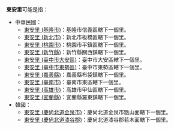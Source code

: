 '''東安里'''可能是指：
*中華民國：
**[[東安里_(基隆市)|東安里 (基隆市)]]：基隆市信義區轄下一個里。
**[[東安里_(新北市)|東安里 (新北市)]]：新北市板橋區轄下一個里。
**[[東安里_(桃園市)|東安里 (桃園市)]]：桃園市平鎮區轄下一個里。
**[[東安里_(新竹縣)|東安里 (新竹縣)]]：新竹縣關西鎮轄下一個里。
**[[東安里_(臺中市大安區)|東安里 (臺中市大安區)]]：臺中市大安區轄下一個里。
**[[東安里_(臺中市東勢區)|東安里 (臺中市東勢區)]]：臺中市東勢區轄下一個里。
**[[東安里_(嘉義縣)|東安里 (嘉義縣)]]：嘉義縣布袋鎮轄下一個里。
**[[東安里_(臺南市)|東安里 (臺南市)]]：臺南市東區轄下一個里。
**[[東安里_(高雄市)|東安里 (高雄市)]]：高雄市甲仙區轄下一個里。
**[[東安里_(宜蘭縣)|東安里 (宜蘭縣)]]：宜蘭縣羅東鎮轄下一個里。
*韓國：
**[[東安里_(慶尙北道金泉市)|東安里 (慶尙北道金泉市)]]：慶尙北道金泉市甑山面轄下一個里。
**[[東安里_(慶尙北道漆谷郡)|東安里 (慶尙北道漆谷郡)]]：慶尙北道漆谷郡若木面轄下一個里。

{{消歧義|D|cat=三字地名消歧義}}